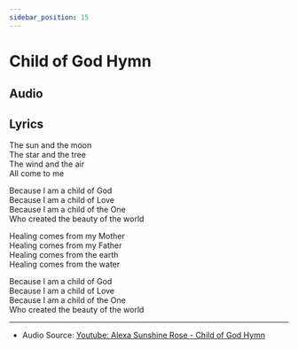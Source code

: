 ```yaml
---  
sidebar_position: 15
---  
```

  
# Child of God Hymn




## Audio

<AudioComponent source="/audio/child-of-god-hymn.m4a"/>

  
## Lyrics

The sun and the moon  
The star and the tree  
The wind and the air  
All come to me   
  
Because I am a child of God  
Because I am a child of Love  
Because I am a child of the One  
Who created the beauty of the world  
  
Healing comes from my Mother  
Healing comes from my Father  
Healing comes from the earth  
Healing comes from the water  
  
Because I am a child of God  
Because I am a child of Love  
Because I am a child of the One  
Who created the beauty of the world  

----  
  
- Audio Source: [Youtube: Alexa Sunshine Rose - Child of God Hymn](https://www.youtube.com/watch?v=L6jrSF9LGcw)   
  
